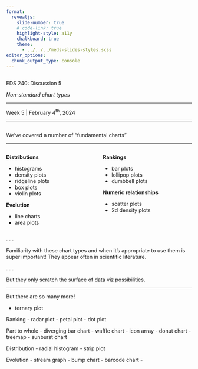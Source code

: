 ```yaml
---
format: 
  revealjs:
    slide-number: true
    # code-link: true
    highlight-style: a11y
    chalkboard: true
    theme: 
      - ../../../meds-slides-styles.scss
editor_options: 
  chunk_output_type: console
---
```


## {#title-slide data-menu-title="Title Slide" background="#047C91"} 

[EDS 240: Discussion 5]{.custom-title}

[*Non-standard chart types*]{.custom-subtitle}

<hr class="hr-dark-blue">

[Week 5 | February 4^th^, 2024]{.custom-subtitle3}

---

## {#fundamental-charts data-menu-title="Fundamental charts"}

[We've covered a number of "fundamental charts"]{.slide-title2}

<hr>

:::: {.columns}
::: {.column width="50%"}
[**Distributions**]{.body-text-m}

- histograms
- density plots
- ridgeline plots
- box plots
- violin plots

[**Evolution**]{.body-text-m}

- line charts
- area plots
:::

::: {.column width="50%"}
[**Rankings**]{.body-text-m}

- bar plots
- lollipop plots
- dumbbell plots

[**Numeric relationships**]{.body-text-m}

- scatter plots
- 2d density plots
:::
::::

. . .

::: {.center-text}
Familiarity with these chart types and when it's appropriate to use them is super important! They appear often in scientific literature.
:::

. . . 

::: {.center-text}
But they only scratch the surface of data viz possibilities.
:::

---

But there are so many more!

- ternary plot

Ranking
- radar plot
- petal plot
- dot plot

Part to whole
- diverging bar chart
- waffle chart
- icon array
- donut chart
- treemap
- sunburst chart

Distribution
- radial histogram
- strip plot

Evolution
- stream graph
- bump chart
- barcode chart
- 





